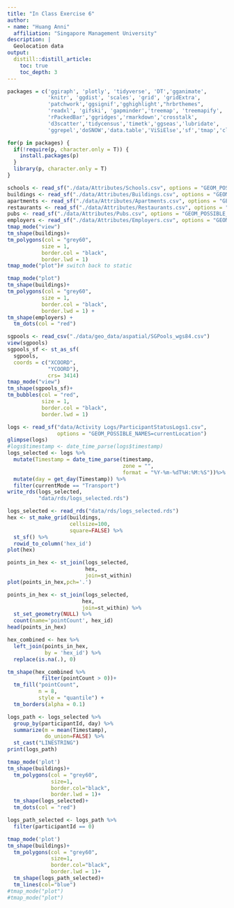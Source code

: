 ```yaml
---
title: "In Class Exercise 6"
author:
- name: "Huang Anni"
  affiliation: "Singapore Management University"
description: |
  Geolocation data
output:
  distill::distill_article:
    toc: true
    toc_depth: 3
---
```


```r
packages = c('ggiraph', 'plotly', 'tidyverse', 'DT','gganimate',
             'knitr', 'ggdist', 'scales', 'grid', 'gridExtra',
             'patchwork','ggsignif','gghighlight',"hrbrthemes",
             'readxl', 'gifski', 'gapminder','treemap', 'treemapify',
             'rPackedBar','ggridges','rmarkdown','crosstalk',
             'd3scatter','tidycensus','timetk','ggseas','lubridate',
             'ggrepel','doSNOW','data.table','ViSiElse','sf','tmap','clock')

for(p in packages) {
  if(!require(p, character.only = T)) {
    install.packages(p)
  }
  library(p, character.only = T)
}
```

```r
schools <- read_sf("./data/Attributes/Schools.csv", options = "GEOM_POSSIBLE_NAMES=location")
buildings <- read_sf("./data/Attributes/Buildings.csv", options = "GEOM_POSSIBLE_NAMES=location")
apartments <- read_sf("./data/Attributes/Apartments.csv", options = "GEOM_POSSIBLE_NAMES=location")
restaurants <- read_sf("./data/Attributes/Restaurants.csv", options = "GEOM_POSSIBLE_NAMES=location")
pubs <- read_sf("./data/Attributes/Pubs.csv", options = "GEOM_POSSIBLE_NAMES=location")
employers <- read_sf("./data/Attributes/Employers.csv", options = "GEOM_POSSIBLE_NAMES=location")
tmap_mode("view")
tm_shape(buildings)+
tm_polygons(col = "grey60",
           size = 1,
           border.col = "black",
           border.lwd = 1)
tmap_mode("plot")# switch back to static

tmap_mode("plot")
tm_shape(buildings)+
tm_polygons(col = "grey60",
           size = 1,
           border.col = "black",
           border.lwd = 1) +
tm_shape(employers) +
  tm_dots(col = "red")

sgpools <- read_csv("./data/geo_data/aspatial/SGPools_wgs84.csv")
view(sgpools)
sgpools_sf <- st_as_sf(
  sgpools, 
  coords = c("XCOORD",
             "YCOORD"),
             crs= 3414)
tmap_mode("view")
tm_shape(sgpools_sf)+
tm_bubbles(col = "red",
           size = 1,
           border.col = "black",
           border.lwd = 1)
```

```r
logs <- read_sf("data/Activity Logs/ParticipantStatusLogs1.csv", 
                options = "GEOM_POSSIBLE_NAMES=currentLocation")
glimpse(logs)
#logs$timestamp <- date_time_parse(logs$timestamp)
logs_selected <- logs %>%
  mutate(Timestamp = date_time_parse(timestamp,
                                     zone = "",
                                     format = "%Y-%m-%dT%H:%M:%S"))%>%
  mutate(day = get_day(Timestamp)) %>%
  filter(currentMode == "Transport")
write_rds(logs_selected,
          "data/rds/logs_selected.rds")
```

```r
logs_selected <- read_rds("data/rds/logs_selected.rds")
hex <- st_make_grid(buildings, 
                    cellsize=100, 
                    square=FALSE) %>%
  st_sf() %>%
  rowid_to_column('hex_id')
plot(hex)
```

```r
points_in_hex <- st_join(logs_selected, 
                         hex, 
                         join=st_within)
plot(points_in_hex,pch='.')
```
```r
points_in_hex <- st_join(logs_selected, 
                        hex, 
                        join=st_within) %>%
  st_set_geometry(NULL) %>%
  count(name='pointCount', hex_id)
head(points_in_hex)
```

```r
hex_combined <- hex %>%
  left_join(points_in_hex, 
            by = 'hex_id') %>%
  replace(is.na(.), 0)

tm_shape(hex_combined %>%
           filter(pointCount > 0))+
  tm_fill("pointCount",
          n = 8,
          style = "quantile") +
  tm_borders(alpha = 0.1)
```

```r
logs_path <- logs_selected %>%
  group_by(participantId, day) %>%
  summarize(m = mean(Timestamp), 
            do_union=FALSE) %>%
  st_cast("LINESTRING")
print(logs_path)
```

```r
tmap_mode('plot')
tm_shape(buildings)+
  tm_polygons(col = "grey60",
              size=1,
              border.col="black",
              border.lwd = 1)+
  tm_shape(logs_selected)+
  tm_dots(col = "red")
```

```r
logs_path_selected <- logs_path %>%
  filter(participantId == 0)

tmap_mode('plot')
tm_shape(buildings)+
  tm_polygons(col = "grey60",
              size=1,
              border.col="black",
              border.lwd = 1)+
  tm_shape(logs_path_selected)+
  tm_lines(col="blue")
#tmap_mode("plot")
#tmap_mode("plot")
```



